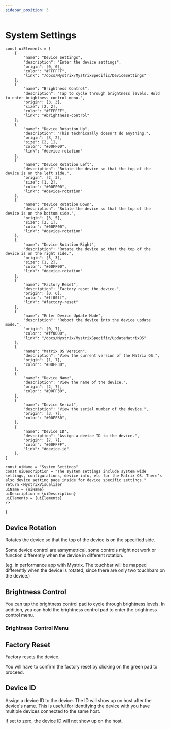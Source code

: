 ```yaml
---
sidebar_position: 3
---
```



# System Settings


    const uiElements = [
        {
            "name": "Device Settings",
            "description": "Enter the device settings",
            "origin": [0, 0],
            "color": "#FFFFFF",
            "link": "/docs/Mystrix/MystrixSpecific/DeviceSettings"
        },
        {
            "name": "Brightness Control",
            "description": "Tap to cycle through brightness levels. Hold to enter brightness control menu.",
            "origin": [3, 3],
            "size": [2, 2],
            "color": "#FFFFFF",
            "link": "#brightness-control"
        },
        {
            "name": "Device Rotation Up",
            "description": "This technicaally doesn't do anything.",
            "origin": [3, 2],
            "size": [2, 1],
            "color": "#00FF00",
            "link": "#device-rotation"
        },
        {
            "name": "Device Rotation Left",
            "description": "Rotate the device so that the top of the device is on the left side.",
            "origin": [2, 3],
            "size": [1, 2],
            "color": "#00FF00",
            "link": "#device-rotation"
        },
        {
            "name": "Device Rotation Down",
            "description": "Rotate the device so that the top of the device is on the bottom side.",
            "origin": [3, 5],
            "size": [2, 1],
            "color": "#00FF00",
            "link": "#device-rotation"
        },
        {
            "name": "Device Rotation Right",
            "description": "Rotate the device so that the top of the device is on the right side.",
            "origin": [5, 3],
            "size": [1, 2],
            "color": "#00FF00",
            "link": "#device-rotation"
        },
        {
            "name": "Factory Reset",
            "description": "Factory reset the device.",
            "origin": [0, 6],
            "color": "#ff00ff",
            "link": "#factory-reset"
        },
        {
            "name": "Enter Device Update Mode",
            "description": "Reboot the device into the device update mode.",
            "origin": [0, 7],
            "color": "#ff0000",
            "link": "/docs/Mystrix/MystrixSpecific/UpdateMatrixOS"
        },
        {
            "name": "Matrix OS Version",
            "description": "View the current version of the Matrix OS.",
            "origin": [1, 7],
            "color": "#00FF30",
        },
        {
            "name": "Device Name",
            "description": "View the name of the device.",
            "origin": [2, 7],
            "color": "#00FF30",
        },
        {
            "name": "Device Serial",
            "description": "View the serial number of the device.",
            "origin": [3, 7],
            "color": "#00FF30",
        },
        {
            "name": "Device ID",
            "description": "Assign a device ID to the device.",
            "origin": [7, 7],
            "color": "#00FFFF",
            "link": "#device-id"
        },
    ]

    const uiName = "System Settings"
    const uiDescription = "The system settings include system wide settings, configurations, device info, etc for the Matrix OS. There's also device setting page inside for device specific settings."
    return <MystrixVisualizer 
    uiName = {uiName}
    uiDescription = {uiDescription}
    uiElements = {uiElements}
    />
}

<SystemSettings />

## Device Rotation
Rotates the device so that the top of the device is on the specified side.

Some device control are asmymetrical, some controls might not work or function differently when the device in different rotation. 

(eg. in performance app with Mystrix. The touchbar will be mapped differently when the device is rotated, since there are only two touchbars on the device.)

## Brightness Control
You can tap the brightness control pad to cycle through brightness levels. In addition, you can hold the brightness control pad to enter the brightness control menu.

### Brightness Control Menu

## Factory Reset
Factory resets the device.

You will have to confirm the factory reset by clicking on the green pad to proceed.

## Device ID
Assign a device ID to the device. The ID will show up on host after the device's name. This is useful for identifying the device with you have multiple devices connected to the same host.

If set to zero, the device ID will not show up on the host.